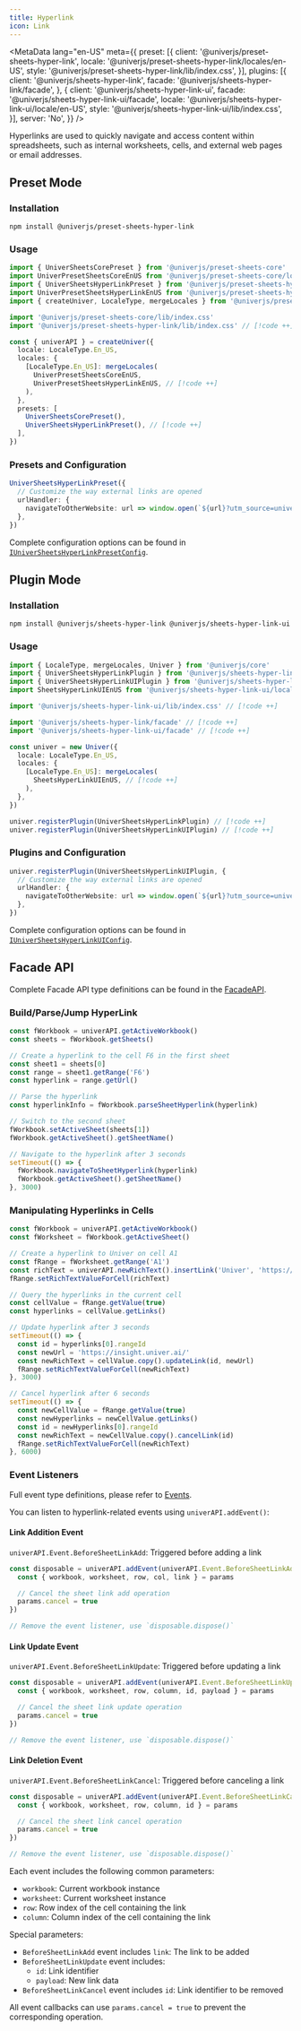```yaml
---
title: Hyperlink
icon: Link
---
```


<MetaData
  lang="en-US"
  meta={{
    preset: [{
      client: '@univerjs/preset-sheets-hyper-link',
      locale: '@univerjs/preset-sheets-hyper-link/locales/en-US',
      style: '@univerjs/preset-sheets-hyper-link/lib/index.css',
    }],
    plugins: [{
      client: '@univerjs/sheets-hyper-link',
      facade: '@univerjs/sheets-hyper-link/facade',
    }, {
      client: '@univerjs/sheets-hyper-link-ui',
      facade: '@univerjs/sheets-hyper-link-ui/facade',
      locale: '@univerjs/sheets-hyper-link-ui/locale/en-US',
      style: '@univerjs/sheets-hyper-link-ui/lib/index.css',
    }],
    server: 'No',
  }}
/>

Hyperlinks are used to quickly navigate and access content within spreadsheets, such as internal worksheets, cells, and external web pages or email addresses.

## Preset Mode

### Installation

```package-install
npm install @univerjs/preset-sheets-hyper-link
```

### Usage

```typescript
import { UniverSheetsCorePreset } from '@univerjs/preset-sheets-core'
import UniverPresetSheetsCoreEnUS from '@univerjs/preset-sheets-core/locales/en-US'
import { UniverSheetsHyperLinkPreset } from '@univerjs/preset-sheets-hyper-link' // [!code ++]
import UniverPresetSheetsHyperLinkEnUS from '@univerjs/preset-sheets-hyper-link/locales/en-US' // [!code ++]
import { createUniver, LocaleType, mergeLocales } from '@univerjs/presets'

import '@univerjs/preset-sheets-core/lib/index.css'
import '@univerjs/preset-sheets-hyper-link/lib/index.css' // [!code ++]

const { univerAPI } = createUniver({
  locale: LocaleType.En_US,
  locales: {
    [LocaleType.En_US]: mergeLocales(
      UniverPresetSheetsCoreEnUS,
      UniverPresetSheetsHyperLinkEnUS, // [!code ++]
    ),
  },
  presets: [
    UniverSheetsCorePreset(),
    UniverSheetsHyperLinkPreset(), // [!code ++]
  ],
})
```

### Presets and Configuration

```typescript
UniverSheetsHyperLinkPreset({
  // Customize the way external links are opened
  urlHandler: {
    navigateToOtherWebsite: url => window.open(`${url}?utm_source=univer`, '_blank'),
  },
})
```

Complete configuration options can be found in [`IUniverSheetsHyperLinkPresetConfig`](https://github.com/dream-num/univer-presets/blob/dev/packages/preset-sheets-hyper-link/src/umd.ts#L14).

## Plugin Mode

### Installation

```package-install
npm install @univerjs/sheets-hyper-link @univerjs/sheets-hyper-link-ui
```

### Usage

```typescript
import { LocaleType, mergeLocales, Univer } from '@univerjs/core'
import { UniverSheetsHyperLinkPlugin } from '@univerjs/sheets-hyper-link' // [!code ++]
import { UniverSheetsHyperLinkUIPlugin } from '@univerjs/sheets-hyper-link-ui' // [!code ++]
import SheetsHyperLinkUIEnUS from '@univerjs/sheets-hyper-link-ui/locale/en-US' // [!code ++]

import '@univerjs/sheets-hyper-link-ui/lib/index.css' // [!code ++]

import '@univerjs/sheets-hyper-link/facade' // [!code ++]
import '@univerjs/sheets-hyper-link-ui/facade' // [!code ++]

const univer = new Univer({
  locale: LocaleType.En_US,
  locales: {
    [LocaleType.En_US]: mergeLocales(
      SheetsHyperLinkUIEnUS, // [!code ++]
    ),
  },
})

univer.registerPlugin(UniverSheetsHyperLinkPlugin) // [!code ++]
univer.registerPlugin(UniverSheetsHyperLinkUIPlugin) // [!code ++]
```

### Plugins and Configuration

```typescript
univer.registerPlugin(UniverSheetsHyperLinkUIPlugin, {
  // Customize the way external links are opened
  urlHandler: {
    navigateToOtherWebsite: url => window.open(`${url}?utm_source=univer`, '_blank'),
  },
})
```

Complete configuration options can be found in [`IUniverSheetsHyperLinkUIConfig`](https://github.com/dream-num/univer/blob/dev/packages/sheets-hyper-link-ui/src/controllers/config.schema.ts#L26).

## Facade API

Complete Facade API type definitions can be found in the [FacadeAPI](https://reference.univer.ai/en-US).

### Build/Parse/Jump HyperLink

```typescript
const fWorkbook = univerAPI.getActiveWorkbook()
const sheets = fWorkbook.getSheets()

// Create a hyperlink to the cell F6 in the first sheet
const sheet1 = sheets[0]
const range = sheet1.getRange('F6')
const hyperlink = range.getUrl()

// Parse the hyperlink
const hyperlinkInfo = fWorkbook.parseSheetHyperlink(hyperlink)

// Switch to the second sheet
fWorkbook.setActiveSheet(sheets[1])
fWorkbook.getActiveSheet().getSheetName()

// Navigate to the hyperlink after 3 seconds
setTimeout(() => {
  fWorkbook.navigateToSheetHyperlink(hyperlink)
  fWorkbook.getActiveSheet().getSheetName()
}, 3000)
```

### Manipulating Hyperlinks in Cells

```typescript
const fWorkbook = univerAPI.getActiveWorkbook()
const fWorksheet = fWorkbook.getActiveSheet()

// Create a hyperlink to Univer on cell A1
const fRange = fWorksheet.getRange('A1')
const richText = univerAPI.newRichText().insertLink('Univer', 'https://univer.ai/')
fRange.setRichTextValueForCell(richText)

// Query the hyperlinks in the current cell
const cellValue = fRange.getValue(true)
const hyperlinks = cellValue.getLinks()

// Update hyperlink after 3 seconds
setTimeout(() => {
  const id = hyperlinks[0].rangeId
  const newUrl = 'https://insight.univer.ai/'
  const newRichText = cellValue.copy().updateLink(id, newUrl)
  fRange.setRichTextValueForCell(newRichText)
}, 3000)

// Cancel hyperlink after 6 seconds
setTimeout(() => {
  const newCellValue = fRange.getValue(true)
  const newHyperlinks = newCellValue.getLinks()
  const id = newHyperlinks[0].rangeId
  const newRichText = newCellValue.copy().cancelLink(id)
  fRange.setRichTextValueForCell(newRichText)
}, 6000)
```

### Event Listeners

Full event type definitions, please refer to [Events](https://reference.univer.ai/en-US/classes/FEventName).

You can listen to hyperlink-related events using `univerAPI.addEvent()`:

#### Link Addition Event

`univerAPI.Event.BeforeSheetLinkAdd`: Triggered before adding a link

```typescript
const disposable = univerAPI.addEvent(univerAPI.Event.BeforeSheetLinkAdd, (params) => {
  const { workbook, worksheet, row, col, link } = params

  // Cancel the sheet link add operation
  params.cancel = true
})

// Remove the event listener, use `disposable.dispose()`
```

#### Link Update Event

`univerAPI.Event.BeforeSheetLinkUpdate`: Triggered before updating a link

```typescript
const disposable = univerAPI.addEvent(univerAPI.Event.BeforeSheetLinkUpdate, (params) => {
  const { workbook, worksheet, row, column, id, payload } = params

  // Cancel the sheet link update operation
  params.cancel = true
})

// Remove the event listener, use `disposable.dispose()`
```

#### Link Deletion Event

`univerAPI.Event.BeforeSheetLinkCancel`: Triggered before canceling a link

```typescript
const disposable = univerAPI.addEvent(univerAPI.Event.BeforeSheetLinkCancel, (params) => {
  const { workbook, worksheet, row, column, id } = params

  // Cancel the sheet link cancel operation
  params.cancel = true
})

// Remove the event listener, use `disposable.dispose()`
```

Each event includes the following common parameters:
- `workbook`: Current workbook instance
- `worksheet`: Current worksheet instance
- `row`: Row index of the cell containing the link
- `column`: Column index of the cell containing the link

Special parameters:
- `BeforeSheetLinkAdd` event includes `link`: The link to be added
- `BeforeSheetLinkUpdate` event includes:
  - `id`: Link identifier
  - `payload`: New link data
- `BeforeSheetLinkCancel` event includes `id`: Link identifier to be removed

All event callbacks can use `params.cancel = true` to prevent the corresponding operation.
